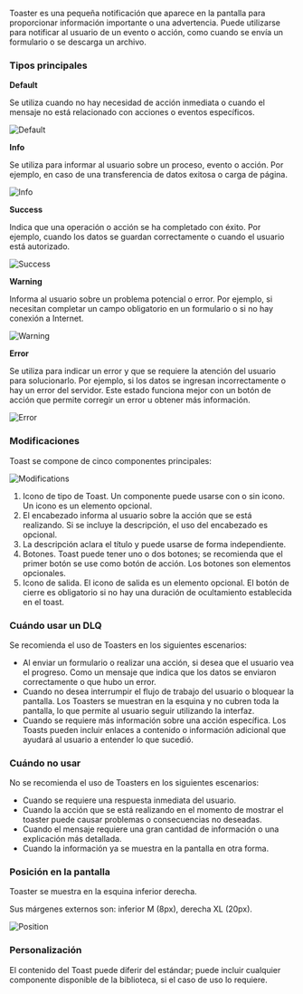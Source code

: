 Toaster es una pequeña notificación que aparece en la pantalla para proporcionar información importante o una advertencia. Puede utilizarse para notificar al usuario de un evento o acción, como cuando se envía un formulario o se descarga un archivo.

### Tipos principales

**Default**

Se utiliza cuando no hay necesidad de acción inmediata o cuando el mensaje no está relacionado con acciones o eventos específicos.

![Default](/static/images/design/Toaster/Default.png)

**Info**

Se utiliza para informar al usuario sobre un proceso, evento o acción. Por ejemplo, en caso de una transferencia de datos exitosa o carga de página.

![Info](/static/images/design/Toaster/Info.png)

**Success**

Indica que una operación o acción se ha completado con éxito. Por ejemplo, cuando los datos se guardan correctamente o cuando el usuario está autorizado.

![Success](/static/images/design/Toaster/Success.png)

**Warning**

Informa al usuario sobre un problema potencial o error. Por ejemplo, si necesitan completar un campo obligatorio en un formulario o si no hay conexión a Internet.

![Warning](/static/images/design/Toaster/Warning.png)

**Error**

Se utiliza para indicar un error y que se requiere la atención del usuario para solucionarlo. Por ejemplo, si los datos se ingresan incorrectamente o hay un error del servidor. Este estado funciona mejor con un botón de acción que permite corregir un error u obtener más información.

![Error](/static/images/design/Toaster/Error.png)

### Modificaciones

Toast se compone de cinco componentes principales:

![Modifications](/static/images/design/Toaster/Modifications.png)

1. Icono de tipo de Toast. Un componente puede usarse con o sin icono. Un icono es un elemento opcional.
2. El encabezado informa al usuario sobre la acción que se está realizando. Si se incluye la descripción, el uso del encabezado es opcional.
3. La descripción aclara el título y puede usarse de forma independiente.
4. Botones. Toast puede tener uno o dos botones; se recomienda que el primer botón se use como botón de acción. Los botones son elementos opcionales.
5. Icono de salida. El icono de salida es un elemento opcional. El botón de cierre es obligatorio si no hay una duración de ocultamiento establecida en el toast.

### Cuándo usar un DLQ

Se recomienda el uso de Toasters en los siguientes escenarios:

- Al enviar un formulario o realizar una acción, si desea que el usuario vea el progreso. Como un mensaje que indica que los datos se enviaron correctamente o que hubo un error.
- Cuando no desea interrumpir el flujo de trabajo del usuario o bloquear la pantalla. Los Toasters se muestran en la esquina y no cubren toda la pantalla, lo que permite al usuario seguir utilizando la interfaz.
- Cuando se requiere más información sobre una acción específica. Los Toasts pueden incluir enlaces a contenido o información adicional que ayudará al usuario a entender lo que sucedió.

### Cuándo no usar

No se recomienda el uso de Toasters en los siguientes escenarios:

- Cuando se requiere una respuesta inmediata del usuario.
- Cuando la acción que se está realizando en el momento de mostrar el toaster puede causar problemas o consecuencias no deseadas.
- Cuando el mensaje requiere una gran cantidad de información o una explicación más detallada.
- Cuando la información ya se muestra en la pantalla en otra forma.

### Posición en la pantalla

Toaster se muestra en la esquina inferior derecha.

Sus márgenes externos son: inferior M (8px), derecha XL (20px).

![Position](/static/images/design/Toaster/Position.png)

### Personalización

El contenido del Toast puede diferir del estándar; puede incluir cualquier componente disponible de la biblioteca, si el caso de uso lo requiere.